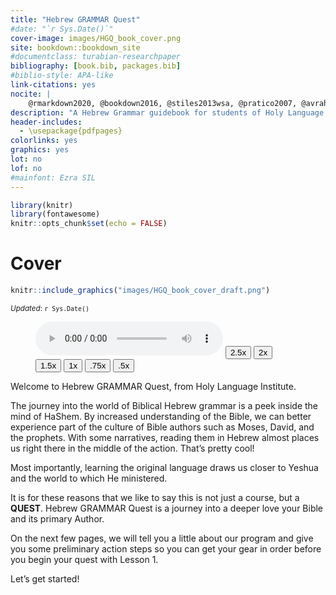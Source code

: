 ```yaml
---
title: "Hebrew GRAMMAR Quest"
#date: "`r Sys.Date()`"
cover-image: images/HGQ_book_cover.png
site: bookdown::bookdown_site
#documentclass: turabian-researchpaper
bibliography: [book.bib, packages.bib]
#biblio-style: APA-like
link-citations: yes
nocite: |
    @rmarkdown2020, @bookdown2016, @stiles2013wsa, @pratico2007, @avraham2012, @beckman, @beckman2012, @delauro2009, @beckmana, @chisholm2006, @chisholm1998
description: "A Hebrew Grammar guidebook for students of Holy Language Institute."
header-includes:
  - \usepackage{pdfpages}
colorlinks: yes
graphics: yes
lot: no
lof: no
#mainfont: Ezra SIL
---
```


```r
library(knitr)
library(fontawesome)
knitr::opts_chunk$set(echo = FALSE)

```


# Cover {.unnumbered}
<div style="display:none"></div>

```r
knitr::include_graphics("images/HGQ_book_cover_draft.png")
```


<small>*Updated*: `r Sys.Date()`</small>

::: {.infobox .sound}
<figure> <audio id="myAudio" controls controlsList="nodownload" 
src="./images/00.cover.m4a"> 
Your browser does not support the <code>audio</code> element.</audio><button onclick="x25()" type="button">2.5x</button><button onclick="x2()" type="button">2x</button><button onclick="x15()" type="button">1.5x</button><button onclick="x1()" type="button">1x</button><button onclick="x075()" type="button">.75x</button><button onclick="x05()" type="button">.5x</button><script>
var x = document.getElementById("myAudio");
function x05() { 
    x.playbackRate = 0.5;
    x.play();}
function x075() { 
    x.playbackRate = 0.75;
    x.play();} 
function x1() { 
    x.playbackRate = 1;
     x.play();}
function x15() { 
    x.playbackRate = 1.5;
     x.play();} 
function x2() { 
    x.playbackRate = 2;
     x.play();} 
function x25() { 
    x.playbackRate = 2.5;
     x.play(); } 
</script></figure>
:::

Welcome to Hebrew GRAMMAR Quest, from Holy Language Institute. 

The journey into the world of Biblical Hebrew grammar is a peek inside the mind of HaShem. By increased understanding of the Bible, we can better experience part of the culture of Bible authors such as Moses, David, and the prophets.  With some narratives, reading them in Hebrew almost places us right there in the middle of the action.  That's pretty cool!

Most importantly, learning the original language draws us closer to Yeshua and the world to which He ministered.  

It is for these reasons that we like to say this is not just a course, but a __QUEST__.  Hebrew GRAMMAR Quest is a journey into a deeper love your Bible and its primary Author.

On the next few pages, we will tell you a little about our program and give you some preliminary action steps so you can get your gear in order before you begin your quest with Lesson 1.

Let's get started!





